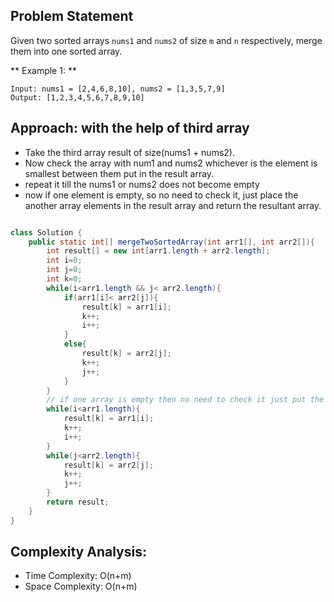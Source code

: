 
## Problem Statement

Given two sorted arrays `nums1` and `nums2` of size `m` and `n` respectively, merge them into one sorted array.

** Example 1: **

```
Input: nums1 = [2,4,6,8,10], nums2 = [1,3,5,7,9]
Output: [1,2,3,4,5,6,7,8,9,10]
```

## Approach: with the help of third array

- Take the third array result of size(nums1 + nums2).
- Now check the array with num1 and nums2 whichever is the element is smallest between  them put in the result array.
- repeat it till the nums1 or nums2 does not become empty
- now if one element is empty, so no need to check it, just place the another array elements in the result array and return the resultant array.

<Tabs>
    <TabItem value="java" label="Java">

```java showLineNumbers

class Solution {
    public static int[] mergeTwoSortedArray(int arr1[], int arr2[]){
        int result[] = new int[arr1.length + arr2.length];
        int i=0;
        int j=0;
        int k=0;
        while(i<arr1.length && j< arr2.length){
            if(arr1[i]< arr2[j]){
                result[k] = arr1[i];
                k++;
                i++;
            }
            else{
                result[k] = arr2[j];
                k++;
                j++;
            }
        }
        // if one array is empty then no need to check it just put the another array elements in the result array
        while(i<arr1.length){
            result[k] = arr1[i];
            k++;
            i++;
        }
        while(j<arr2.length){
            result[k] = arr2[j];
            k++;
            j++;
        }
        return result;
    }
}
```

</TabItem>
</Tabs>

## Complexity Analysis:

- Time Complexity: O(n+m)
- Space Complexity: O(n+m)



